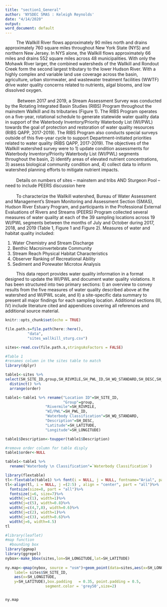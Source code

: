 ```yaml
---
title: "section1_General"
author: 'NYSDEC SMAS : Keleigh Reynolds'
date: "4/14/2020"
output: 
word_document: default
---
```

|          The Wallkill River flows approximately 90 miles north and drains approximately 760 square miles throughout New York State (NYS) and northern New Jersey. In NYS alone, the Wallkill flows approximately 66 miles and drains 552 square miles across 48 municipalities. With only the Mohawk River larger, the combined watersheds of the Wallkill and Rondout Creek form the second largest tributary to the lower Hudson River. With a highly complex and variable land use coverage across the basin, agriculture, urban stormwater, and wastewater treatment facilities (WWTF) drive water quality concerns related to nutrients, algal blooms, and low dissolved oxygen.  
|  
|           Between 2017 and 2019, a Stream Assessment Survey was conducted by the Rotating Integrated Basin Studies (RIBS) Program throughout the mainstem Wallkill and its tributaries (Figure 1). The RIBS Program operates on a five-year, rotational schedule to generate statewide water quality data in support of the Waterbody Inventory/Priority Waterbody List (WI/PWL) towards the goal of protection and restoration of water quality resources (RIBS QAPP, 2017-2019). The RIBS Program also conducts special surveys outside of this five-year cycle to support Department-initiated priorities related to water quality (RIBS QAPP, 2017-2019). The objectives of the Wallkill watershed survey were to 1) update condition assessments for Waterbody Inventory/Priority Waterbody List (WI/PWL) segments throughout the basin, 2) identify areas of elevated nutrient concentrations, 3) assess biological community condition and, 4) collect data to inform watershed planning efforts to mitigate nutrient impacts.  
|  
|          Details on numbers of sites – mainstem and tribs AND Sturgeon Pool – need to include PEERS discussion here  
|  
|          To characterize the Wallkill watershed, Bureau of Water Assessment and Management’s Stream Monitoring and Assessment Section (SMAS), Hudson River Estuary Program, and participants in the Professional External Evaluations of Rivers and Streams (PEERS) Program collected several measures of water quality at each of the 39 sampling locations across 19 WI/PWL segments between the months of July and October during 2017, 2018, and 2019 (Table 1, Figure 1 and Figure 2). Measures of water and habitat quality included:
1. Water Chemistry and Stream Discharge 
2. Benthic Macroinvertebrate Community 
3. Stream Reach Physical Habitat Characteristics 
4. Observer Ranking of Recreational Ability
5. Sediment and Porewater Microtox Analysis

|          This data report provides water quality information in a format designed to update the WI/PWL and document water quality violations. It has been structured into two primary sections: I) an overview to convey results from the five measures of water quality described above at the watershed and WI/PWL scale, and II) a site-specific data summary to present all major findings for each sampling location. Additional sections (III, IV) include literature cited and appendices covering all references and additional source material.

```r
knitr::opts_chunk$set(echo = TRUE)
```

```r

file.path.s=file.path(here::here(),
          "data",
          "sites_wallkill_sturg.csv")

sites<-read.csv(file.path.s,stringsAsFactors = FALSE)

```


```r
#Table 1
#renames column in the sites table to match
library(dplyr)

table1<-sites %>% 
select(SH_SITE_ID,group,SH_RIVMILE,SH_PWL_ID,SH_WQ_STANDARD,SH_DESC,SH_LATITUDE,SH_LONGITUDE,order) %>% 
  distinct() %>% 
  arrange(order)

table1<-table1 %>% rename("Location ID"=SH_SITE_ID,
                          "Group"=group,
                  "Rivermile"=SH_RIVMILE,
                  "WI/PWL"=SH_PWL_ID,
                  "Waterbody Classification"=SH_WQ_STANDARD,
                  "Description"=SH_DESC,
                  "Latitude"=SH_LATITUDE,
                  "Longitude"=SH_LONGITUDE)

table1$Description<-toupper(table1$Description)

#remove order column for table disply
table1$order<-NULL

table1<-table1 %>% 
  rename("Waterbody \n Classification"=`Waterbody Classification`)


```

<!---BLOCK_LANDSCAPE_START--->

```r
library(flextable)
tl<-flextable(table1) %>% font(i = NULL, j = NULL, fontname="Arial", part = "all") %>% theme_zebra() %>% autofit()
tl<-align(tl, i = NULL, j =(2:5) , align = "center", part = "all")%>%
  fontsize(size=8, part = "all")%>%
  fontsize(j=6, size=7)%>%
  width(j=c(1), width=1)%>%
  width(j=c(5), width=0.8)%>%
  width(j=c(4,7,8), width=0.6)%>%
  width(j=c(2), width=1)%>%
  width(j=c(3), width=0.6)%>%
  width(j=6, width=4.5)
tl
```

<!---BLOCK_LANDSCAPE_STOP--->

```r
#library(leaflet)
#map function
  #bounding box
library(ggmap)
library(ggrepel)
nybox<-make_bbox(sites,lon=SH_LONGITUDE,lat=SH_LATITUDE)
 
ny.map<-qmap(nybox, source = "osm")+geom_point(data=sites,aes(x=SH_LONGITUDE,y=SH_LATITUDE,label=SH_SITE_ID,color=group),size=4)+ geom_label_repel(data=sites,
    label= sites$SH_SITE_ID, 
    aes(x=SH_LONGITUDE,
    y=SH_LATITUDE),box.padding   = 0.35, point.padding = 0.5,
                  segment.color = 'grey50',size=2)


ny.map

  
```







